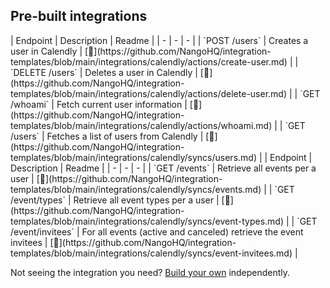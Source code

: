 
## Pre-built integrations

<AccordionGroup>


<Accordion title="Users">
| Endpoint | Description | Readme |
| - | - | - |
| `POST /users` | Creates a user in Calendly | [🔗](https://github.com/NangoHQ/integration-templates/blob/main/integrations/calendly/actions/create-user.md) |
| `DELETE /users` | Deletes a user in Calendly | [🔗](https://github.com/NangoHQ/integration-templates/blob/main/integrations/calendly/actions/delete-user.md) |
| `GET /whoami` | Fetch current user information | [🔗](https://github.com/NangoHQ/integration-templates/blob/main/integrations/calendly/actions/whoami.md) |
| `GET /users` | Fetches a list of users from Calendly | [🔗](https://github.com/NangoHQ/integration-templates/blob/main/integrations/calendly/syncs/users.md) |
</Accordion>


<Accordion title="Others">
| Endpoint | Description | Readme |
| - | - | - |
| `GET /events` | Retrieve all events per a user | [🔗](https://github.com/NangoHQ/integration-templates/blob/main/integrations/calendly/syncs/events.md) |
| `GET /event/types` | Retrieve all event types per a user | [🔗](https://github.com/NangoHQ/integration-templates/blob/main/integrations/calendly/syncs/event-types.md) |
| `GET /event/invitees` | For all events (active and canceled) retrieve the event invitees | [🔗](https://github.com/NangoHQ/integration-templates/blob/main/integrations/calendly/syncs/event-invitees.md) |
</Accordion>

</AccordionGroup>

<Tip>Not seeing the integration you need? [Build your own](https://docs.nango.dev/guides/platform/functions) independently.</Tip>
